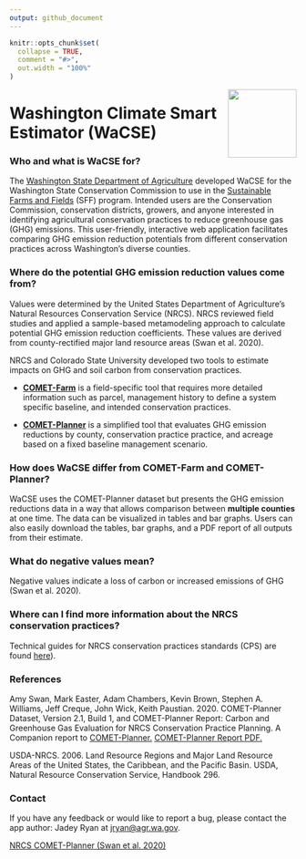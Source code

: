 ```yaml
---
output: github_document
---
```


<!-- aboutWaCSE.md is generated from aboutWaCSE.Rmd. Please edit that file -->

```r
knitr::opts_chunk$set(
  collapse = TRUE,
  comment = "#>",
  out.width = "100%"
)
```

<img src="img/favicon.png" align="right" width="120"/>

# Washington Climate Smart Estimator (WaCSE)

### Who and what is WaCSE for? 

The <a href= "https://agr.wa.gov/departments/land-and-water/natural-resources" target="_blank">Washington State Department of Agriculture</a> developed WaCSE for the Washington State Conservation Commission to use in the <a href="https://www.scc.wa.gov/sff" target="_blank">Sustainable Farms and Fields</a> (SFF) program. Intended users are the Conservation Commission, conservation districts, growers, and anyone interested in identifying agricultural conservation practices to reduce greenhouse gas (GHG) emissions. This user-friendly, interactive web application facilitates comparing GHG emission reduction potentials from different conservation practices across Washington’s diverse counties.

### Where do the potential GHG emission reduction values come from?  

Values were determined by the United States Department of Agriculture's Natural Resources Conservation Service (NRCS). NRCS reviewed field studies and applied a sample-based metamodeling approach to calculate potential GHG emission reduction coefficients. These values are derived from county-rectified major land resource areas (Swan et al. 2020). 

NRCS and Colorado State University developed two tools to estimate impacts on GHG and soil carbon from conservation practices.

- <a href="http://comet-farm.com" target="_blank">**COMET-Farm**</a> is a field-specific tool that requires more detailed information such as parcel, management history to define a system specific baseline, and intended conservation practices.   

- <a href="http://comet-planner.com" target="_blank">**COMET-Planner**</a> is a simplified tool that evaluates GHG emission reductions by county, conservation practice practice, and acreage based on a fixed baseline management scenario.

### How does WaCSE differ from COMET-Farm and COMET-Planner?

WaCSE uses the COMET-Planner dataset but presents the GHG emission reductions data in a way that allows comparison between **multiple counties** at one time. The data can be visualized in tables and bar graphs. Users can also easily download the tables, bar graphs, and a PDF report of all outputs from their estimate.

### What do negative values mean?  

Negative values indicate a loss of carbon or increased emissions of GHG (Swan et al. 2020).   

### Where can I find more information about the NRCS conservation practices? 

Technical guides for NRCS conservation practices standards (CPS) are found <a href="https://www.nrcs.usda.gov/wps/portal/nrcs/main/national/technical/cp/" target="_blank">here</a>).

### References 

Amy Swan, Mark Easter, Adam Chambers, Kevin Brown, Stephen A. Williams, Jeff Creque, John Wick, Keith Paustian. 2020. COMET-Planner Dataset, Version 2.1, Build 1, and COMET-Planner Report: Carbon and Greenhouse Gas Evaluation for NRCS Conservation Practice Planning. A Companion report to <a href="http://www.comet-planner.com" target = "_blank">COMET-Planner.</a> <a href="http://bfuels.nrel.colostate.edu/beta/COMET-Planner_Report_Final.pdf" target = "_blank">COMET-Planner Report PDF.</a>

USDA-NRCS. 2006. Land Resource Regions and Major Land Resource Areas of the United States, the Caribbean, and the Pacific Basin. USDA, Natural Resource Conservation Service, Handbook 296.

### Contact

If you have any feedback or would like to report a bug, please contact the app author: Jadey Ryan at [jryan@agr.wa.gov](mailto:jryan@agr.wa.gov?subject=WaCSE).

<a href="http://comet-planner.com/" target="_blank">NRCS COMET-Planner (Swan et al. 2020) </a>
